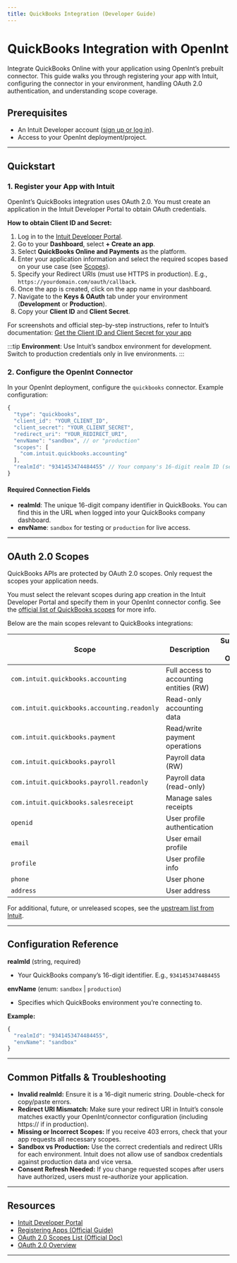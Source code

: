 ```yaml
---
title: QuickBooks Integration (Developer Guide)
---
```


# QuickBooks Integration with OpenInt

Integrate QuickBooks Online with your application using OpenInt’s prebuilt connector. This guide walks you through registering your app with Intuit, configuring the connector in your environment, handling OAuth 2.0 authentication, and understanding scope coverage.

## Prerequisites

- An Intuit Developer account ([sign up or log in](https://developer.intuit.com)).
- Access to your OpenInt deployment/project.

---

## Quickstart

### 1. Register your App with Intuit

OpenInt’s QuickBooks integration uses OAuth 2.0. You must create an application in the Intuit Developer Portal to obtain OAuth credentials.

**How to obtain Client ID and Secret:**

1. Log in to the [Intuit Developer Portal](https://developer.intuit.com).
2. Go to your **Dashboard**, select **+ Create an app**.
3. Select **QuickBooks Online and Payments** as the platform.
4. Enter your application information and select the required scopes based on your use case (see [Scopes](#oauth-20-scopes)).
5. Specify your Redirect URIs (must use HTTPS in production). E.g., `https://yourdomain.com/oauth/callback`.
6. Once the app is created, click on the app name in your dashboard.
7. Navigate to the **Keys & OAuth** tab under your environment (**Development** or **Production**).
8. Copy your **Client ID** and **Client Secret**.

For screenshots and official step-by-step instructions, refer to Intuit’s documentation: [Get the Client ID and Client Secret for your app](https://developer.intuit.com/app/developer/qbo/docs/get-started/get-client-id-and-client-secret)

:::tip
**Environment**: Use Intuit’s sandbox environment for development. Switch to production credentials only in live environments.
:::

### 2. Configure the OpenInt Connector

In your OpenInt deployment, configure the `quickbooks` connector. Example configuration:

```js
{
  "type": "quickbooks",
  "client_id": "YOUR_CLIENT_ID",
  "client_secret": "YOUR_CLIENT_SECRET",
  "redirect_uri": "YOUR_REDIRECT_URI",
  "envName": "sandbox", // or "production"
  "scopes": [
    "com.intuit.quickbooks.accounting"
  ],
  "realmId": "9341453474484455" // Your company's 16-digit realm ID (see below)
}
```

#### Required Connection Fields
- **realmId**: The unique 16-digit company identifier in QuickBooks. You can find this in the URL when logged into your QuickBooks company dashboard.
- **envName**: `sandbox` for testing or `production` for live access.

---

## OAuth 2.0 Scopes

QuickBooks APIs are protected by OAuth 2.0 scopes. Only request the scopes your application needs.

You must select the relevant scopes during app creation in the Intuit Developer Portal and specify them in your OpenInt connector config. See the [official list of QuickBooks scopes](https://developer.intuit.com/app/developer/qbo/docs/learn/scopes) for more info.

Below are the main scopes relevant to QuickBooks integrations:

| Scope | Description | Supported by OpenInt |
|-------|-------------|:-------------------:|
| <Tooltip tip="Full access to accounting data including customers, vendors, invoices, payments, expenses, and all other accounting entities. Allows read and write operations.">`com.intuit.quickbooks.accounting`</Tooltip> | Full access to accounting entities (RW) | ✓ |
| <Tooltip tip="Read-only access to accounting data including customers, vendors, invoices, payments, expenses, and other accounting entities. No write operations allowed.">`com.intuit.quickbooks.accounting.readonly`</Tooltip> | Read-only accounting data | ✓ |
| <Tooltip tip="Access to payment operations including processing payments and viewing payment information. Required for integrating with QuickBooks Payments.">`com.intuit.quickbooks.payment`</Tooltip> | Read/write payment operations | ✓ |
| <Tooltip tip="Access to payroll data including employee information, pay runs, and payroll items. Allows read and write operations.">`com.intuit.quickbooks.payroll`</Tooltip> | Payroll data (RW) | ✓ |
| <Tooltip tip="Read-only access to payroll data including employee information, pay runs, and payroll items. No write operations allowed.">`com.intuit.quickbooks.payroll.readonly`</Tooltip> | Payroll data (read-only) | ✓ |
| <Tooltip tip="Access to sales receipt operations including creating, updating, and viewing sales receipts.">`com.intuit.quickbooks.salesreceipt`</Tooltip> | Manage sales receipts | ✓ |
| <Tooltip tip="Basic authentication and user profile information (name, email). Does not provide access to any QuickBooks company data.">`openid`</Tooltip> | User profile authentication | ✓ |
| <Tooltip tip="Access to the user's email address only. Minimal scope that doesn't provide access to any QuickBooks company data.">`email`</Tooltip> | User email profile | ✓ |
| <Tooltip tip="Access to basic user profile information (name, address, phone). Doesn't provide access to any QuickBooks company data.">`profile`</Tooltip> | User profile info | ✓ |
| <Tooltip tip="Access to the user's phone number only. Minimal scope that doesn't provide access to any QuickBooks company data.">`phone`</Tooltip> | User phone | ✓ |
| <Tooltip tip="Access to the user's address information only. Doesn't provide access to any QuickBooks company data.">`address`</Tooltip> | User address | ✓ |

For additional, future, or unreleased scopes, see the [upstream list from Intuit](https://developer.intuit.com/app/developer/qbo/docs/learn/scopes).

---

## Configuration Reference

**realmId** (string, required)
- Your QuickBooks company’s 16-digit identifier. E.g., `9341453474484455`

**envName** (enum: `sandbox` | `production`)
- Specifies which QuickBooks environment you’re connecting to.

**Example:**

```js
{
  "realmId": "9341453474484455",
  "envName": "sandbox"
}
```

---

## Common Pitfalls & Troubleshooting

- **Invalid realmId:** Ensure it is a 16-digit numeric string. Double-check for copy/paste errors.
- **Redirect URI Mismatch:** Make sure your redirect URI in Intuit’s console matches exactly your OpenInt/connector configuration (including https:// if in production).
- **Missing or Incorrect Scopes:** If you receive 403 errors, check that your app requests all necessary scopes.
- **Sandbox vs Production:** Use the correct credentials and redirect URIs for each environment. Intuit does not allow use of sandbox credentials against production data and vice versa.
- **Consent Refresh Needed:** If you change requested scopes after users have authorized, users must re-authorize your application.

---

## Resources

- [Intuit Developer Portal](https://developer.intuit.com)
- [Registering Apps (Official Guide)](https://developer.intuit.com/app/developer/qbo/docs/get-started/get-client-id-and-client-secret)
- [OAuth 2.0 Scopes List (Official Doc)](https://developer.intuit.com/app/developer/qbo/docs/learn/scopes)
- [OAuth 2.0 Overview](https://developer.intuit.com/app/developer/qbo/docs/develop/authentication-and-authorization/oauth-2.0)

---